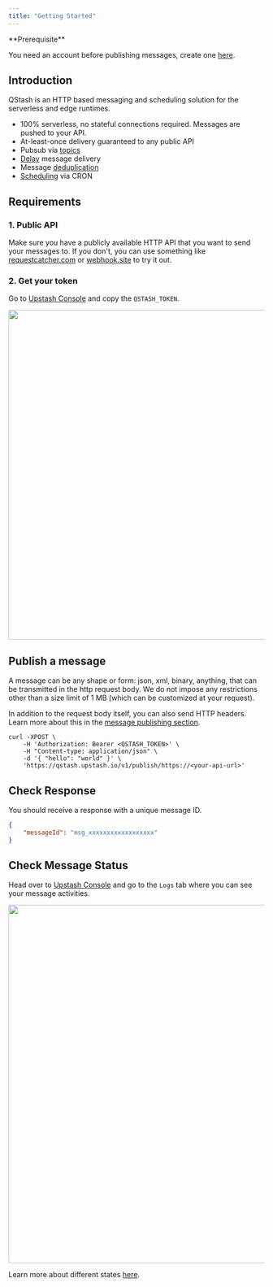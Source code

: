 ```yaml
---
title: "Getting Started"
---
```


<Check >
**Prerequisite**

You need an account before publishing messages, create one
[here](https://console.upstash.com).

</Check>

## Introduction

QStash is an HTTP based messaging and scheduling solution for the serverless and
edge runtimes.

-   100% serverless, no stateful connections required. Messages are pushed to your
    API.
-   At-least-once delivery guaranteed to any public API
-   Pubsub via [topics](/qstash/features/topics)
-   [Delay](/qstash/features/delay) message delivery
-   Message [deduplication](/qstash/features/deduplication)
-   [Scheduling](/qstash/features/schedules) via CRON

## Requirements

### 1. Public API

Make sure you have a publicly available HTTP API that you want to send your
messages to. If you don't, you can use something like
[requestcatcher.com](https://requestcatcher.com/) or
[webhook.site](https://webhook.site/) to try it out.

### 2. Get your token

Go to [Upstash Console](https://console.upstash.com/qstash) and copy the
`QSTASH_TOKEN`.

<Frame>
    <img src="/img/qstash/rest_token.png" width="649" />
</Frame>

## Publish a message

A message can be any shape or form: json, xml, binary, anything, that can be
transmitted in the http request body. We do not impose any restrictions other
than a size limit of 1 MB (which can be customized at your request).

In addition to the request body itself, you can also send HTTP headers. Learn
more about this in the [message publishing section](/qstash/howto/publishing).

```
curl -XPOST \
    -H 'Authorization: Bearer <QSTASH_TOKEN>' \
    -H "Content-type: application/json" \
    -d '{ "hello": "world" }' \
    'https://qstash.upstash.io/v1/publish/https://<your-api-url>'
```

## Check Response

You should receive a response with a unique message ID.

```json
{
    "messageId": "msg_xxxxxxxxxxxxxxxxxx"
}
```

## Check Message Status

Head over to [Upstash Console](https://console.upstash.com/qstash) and go to the
`Logs` tab where you can see your message activities.

<Frame>
    <img src="/img/qstash/log.png" width="705" />
</Frame>

Learn more about different states [here](/qstash/howto/debug-logs).
